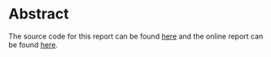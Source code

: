 # Abstract {.unnumbered .unlisted}

The source code for this report can be found [here](https://github.com/ZokszY/Geodan-internship-report) and the online report can be found [here](https://zokszy.github.io/Geodan-internship-report/).